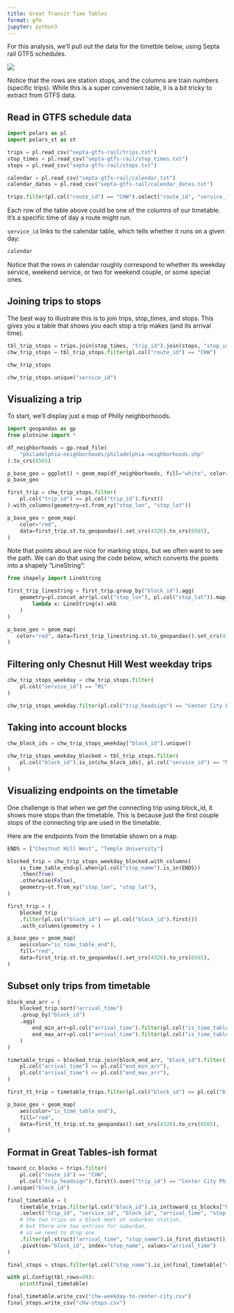 ```yaml
---
title: Great Transit Time Tables
format: gfm
jupyter: python3
---
```


For this analysis, we'll pull out the data for the timetble below, using Septa rail GTFS schedules.

![](../images/peak-timetable.png)

Notice that the rows are station stops, and the columns are train numbers (specific trips). While this is a super convenient table, it is a bit tricky to extract from GTFS data.

## Read in GTFS schedule data

```python
import polars as pl
import polars_st as st

trips = pl.read_csv("septa-gtfs-rail/trips.txt")
stop_times = pl.read_csv("septa-gtfs-rail/stop_times.txt")
stops = pl.read_csv("septa-gtfs-rail/stops.txt")

calendar = pl.read_csv("septa-gtfs-rail/calendar.txt")
calendar_dates = pl.read_csv("septa-gtfs-rail/calendar_dates.txt")

```

```python
trips.filter(pl.col("route_id") == "CHW").select("route_id", "service_id", "trip_id")
```

Each row of the table above could be one of the columns of our timetable. It's a specific time of day a route might run.

`service_id` links to the calendar table, which tells whether it runs on a given day:

```python
calendar
```

Notice that the rows in calendar roughly correspond to whether its weekday service, weekend service, or two for weekend couple, or some special ones.

## Joining trips to stops

The best way to illustrate this is to join trips, stop_times, and stops. This gives you a table that shows you each stop a trip makes (and its arrival time).

```python
tbl_trip_stops = trips.join(stop_times, "trip_id").join(stops, "stop_id")
chw_trip_stops = tbl_trip_stops.filter(pl.col("route_id") == "CHW")

chw_trip_stops
```


```python
chw_trip_stops.unique("service_id")
```

## Visualizing a trip

To start, we'll display just a map of Philly neighborhoods.

```python
import geopandas as gp
from plotnine import *

df_neighborhoods = gp.read_file(
    "philadelphia-neighborhoods/philadelphia-neighborhoods.shp"
).to_crs(6565)

p_base_geo = ggplot() + geom_map(df_neighborhoods, fill="white", color="lightgrey")
p_base_geo
```

```python
first_trip = chw_trip_stops.filter(
    pl.col("trip_id") == pl.col("trip_id").first()
).with_columns(geometry=st.from_xy("stop_lon", "stop_lat"))

p_base_geo + geom_map(
    color="red",
    data=first_trip.st.to_geopandas().set_crs(4326).to_crs(6565),
)
```

Note that points about are nice for marking stops, but we often want to see the path.
We can do that using the code below, which converts the points into a shapely "LineString":

 ```python
 from shapely import LineString

first_trip_linestring = first_trip.group_by("block_id").agg(
     geometry=pl.concat_arr(pl.col("stop_lon"), pl.col("stop_lat")).map_elements(
         lambda x: LineString(x).wkb
     )
)
 
p_base_geo + geom_map(
    color="red", data=first_trip_linestring.st.to_geopandas().set_crs(4326).to_crs(6565)
)

```


## Filtering only Chesnut Hill West weekday trips

```python
chw_trip_stops_weekday = chw_trip_stops.filter(
    pl.col("service_id") == "M1"
)
```

```python
chw_trip_stops_weekday.filter(pl.col("trip_headsign") == "Center City Philadelphia").filter(pl.col("trip_id") == pl.col("trip_id").first())
```

## Taking into account blocks

```python
chw_block_ids = chw_trip_stops_weekday["block_id"].unique()

chw_trip_stops_weekday_blocked = tbl_trip_stops.filter(
    pl.col("block_id").is_in(chw_block_ids), pl.col("service_id") == "M1"
)
```

## Visualizing endpoints on the timetable

One challenge is that when we get the connecting trip using block_id, it shows more stops than the timetable. This is because just the first couple stops of the connecting trip are used in the timetable.

Here are the endpoints from the timetable shown on a map.

```python
ENDS = ["Chestnut Hill West", "Temple University"]

blocked_trip = chw_trip_stops_weekday_blocked.with_columns(
    is_time_table_end=pl.when(pl.col("stop_name").is_in(ENDS))
    .then(True)
    .otherwise(False),
    geometry=st.from_xy("stop_lon", "stop_lat"),
)

first_trip = (
    blocked_trip
    .filter(pl.col("block_id") == pl.col("block_id").first())
    .with_columns(geometry = )

p_base_geo + geom_map(
    aes(color="is_time_table_end"),
    fill="red",
    data=first_trip.st.to_geopandas().set_crs(4326).to_crs(6565),
)
```

## Subset only trips from timetable


```python
block_end_arr = (
    blocked_trip.sort("arrival_time")
    .group_by("block_id")
    .agg(
        end_min_arr=pl.col("arrival_time").filter(pl.col("is_time_table_end")).min(),
        end_max_arr=pl.col("arrival_time").filter(pl.col("is_time_table_end")).max(),
    )
)

timetable_trips = blocked_trip.join(block_end_arr, "block_id").filter(
    pl.col("arrival_time") >= pl.col("end_min_arr"),
    pl.col("arrival_time") <= pl.col("end_max_arr"),
)
```


```python
first_tt_trip = timetable_trips.filter(pl.col("block_id") == pl.col("block_id").first())

p_base_geo + geom_map(
    aes(color="is_time_table_end"),
    fill="red",
    data=first_tt_trip.st.to_geopandas().set_crs(4326).to_crs(6565),
)
```

## Format in Great Tables-ish format


```python
toward_cc_blocks = trips.filter(
    pl.col("route_id") == "CHW",
    pl.col("trip_headsign").first().over("trip_id") == "Center City Philadelphia",
).unique("block_id")

final_timetable = (
    timetable_trips.filter(pl.col("block_id").is_in(toward_cc_blocks["block_id"]))
    .select("trip_id", "service_id", "block_id", "arrival_time", "stop_name")
    # the two trips on a block meet at suburban station,
    # but there are two entries for suburban,
    # so we need to drop one
    .filter(pl.struct("arrival_time", "stop_name").is_first_distinct().over("block_id"))
    .pivot(on="block_id", index="stop_name", values="arrival_time")
)

final_stops = stops.filter(pl.col("stop_name").is_in(final_timetable["stop_name"]))

with pl.Config(tbl_rows=99):
    print(final_timetable)
```


```python
final_timetable.write_csv("chw-weekday-to-center-city.csv")
final_stops.write_csv("chw-stops.csv")
```